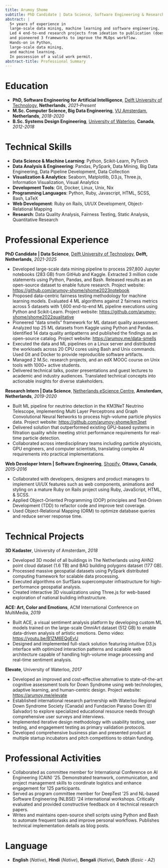 ```yaml
---
title: Arumoy Shome
subtitle: PhD Candidate | Data Science, Software Engineering & Research
abstract: |
  5+ years of experience in
  large-scale data mining, machine learning and software engineering.
  Led 4 end-to-end research projects from ideation to publication (does industry care?)
  and pioneered 3 frameworks to improve the MLOps workflow.
  Hands-on in Python,
  large-scale data mining,
  and machine learning.
  In possession of a valid work permit.
abstract-title: Professional Summary
---
```


# Education

+ **PhD, Software Engineering for Artificial Intelligence**, [Delft University
  of Technology](https://www.tudelft.nl/en/), **Netherlands**, *2021--Present*
+ **M.Sc. Computer Science, Big Data Engineering**, [VU
  Amsterdam](https://vu.nl/en), **Netherlands**, *2018-2020*
+ **B.Sc. Systems Design Engineering**, [University of
  Waterloo](https://uwaterloo.ca/), **Canada**, *2012-2018*

# Technical Skills
+ **Data Science & Machine Learning**: Python, Scikit-Learn, PyTorch
+ **Data Analysis & Engineering**: Pandas, PySpark, Data Mining, Big Data
  Engineering, Data Pipeline Development, Data Collection
+ **Visualization & Analytics**: Seaborn, Matplotlib, D3.js, Three.js,
  Information Visualization, Visual Analytics
+ **Development Tools**: Git, Docker, Linux, Unix, Nix
+ **Programming Languages**: Python, Ruby, Javascript, HTML, SCSS, Bash, LaTeX
+ **Web Development**: Ruby on Rails, UI/UX Development, Object-Relational
  Mapping
+ **Research**: Data Quality Analysis, Fairness Testing, Static Analysis,
  Quantitative Research

# Professional Experience

**PhD Candidate | Data Science**, [Delft University of
Technology](https://www.tudelft.nl/en/), **Delft, Netherlands**, *2021-2025*

+ Developed large-scale data mining pipeline to process 297,800 Jupyter
  notebooks (283 GB) from GitHub and Kaggle. Extracted 3 million code
  statements using Python, Pandas, and Bash. Released results as an open-source
  dataset to enable future research. Project website:
  <https://github.com/arumoy-shome/shome2023notebook>
+ Proposed data-centric fairness testing methodology for machine learning
  models. Evaluated 4 ML algorithms against 2 fairness metrics across
  5 datasets with 1,600 end-to-end ML pipeline executions using Python and
  Scikit-Learn. Project website:
  <https://github.com/arumoy-shome/shome2022qualitative>
+ Pioneered "data smells" framework for ML dataset quality assessment. Analyzed
  top 25 ML datasets from Kaggle using Python and Pandas. Identified 14 data
  quality antipatterns and published the findings as an open-source catalog.
  Project website: <https://arumoy.me/data-smells>
+ Executed the data and ML pipelines on a Linux server and distributed the
  workloads across 20 CPU cores using Bash and Unix commands. Used Git and
  Docker to provide reproducible software artifacts.
+ Managed 2 M.Sc. research projects, and an edX MOOC course on Unix
  tools with 1000+ active students.
+ Delivered technical talks, poster presentations and guest lectures to
  academic and industry audiences. Translated technical concepts into
  actionable insights for diverse stakeholders.

**Research Intern | Data Science**, [Netherlands eScience
Centre](https://www.esciencecenter.nl/), **Amsterdam, Netherlands**,
*2019-2020*

+ Built ML pipeline for neutrino detection in the KM3NeT Neutrino Telescope,
  implementing Multi Layer Perceptrons and Graph Convolutional Neural Networks
  to process high-volume particle physics data. Project website:
  <https://github.com/arumoy-shome/km3net>
+ Delivered solution that outperformed existing GPU-based systems in filtration
  quality while meeting strict performance requirements for real-time particle
  detection.
+ Collaborated across interdisciplinary teams including particle physicists,
  GPU engineers, and computer scientists, translating complex AI requirements
  into practical implementations.

**Web Developer Intern | Software Engineering**,
[Shopify](https://shopify.com), **Ottawa, Canada**,
*2015-2016*

+ Collaborated with developers, designers and product managers to implement
  UI/UX features such as web components, animations and styling on a mature
  Ruby on Rails project using Ruby, JavaScript, HTML, \& SCSS.
+ Applied Object-Oriented Programming (OOP) principles and Test-Driven
  Development (TDD) to refactor code and improve test coverage.
+ Used Object-Relational Mapping (ORM) to optimize database queries and reduce
  server response time.

# Technical Projects

**3D Kadaster**, University of Amsterdam, *2018*

+ Developed 3D model of all buildings in The Netherlands using AHN2 point cloud
  dataset (1.6 TB) and BAG building polygons dataset (177 GB).
+ Processed massive geospatial datasets using PySpark distributed computing
  framework for scalable data processing.
+ Executed algorithms on SurfSara supercomputer infrastructure for
  high-performance geospatial analysis.
+ Created interactive 3D visualizations using Three.js for web-based
  exploration of national building infrastructure.

**ACE: Art, Color and Emotions**, ACM International Conference on MultiMedia, *2019*

+ Built ACE, a visual sentiment analysis platform by developing custom ML
  models trained on the large-scale OmniArt dataset (512 GB) to enable
  data-driven analysis of artistic emotions. Demo video:
  <https://youtu.be/B1ZM6EQgEvU>
+ Designed and implemented full-stack solution featuring intuitive D3.js
  interface with optimized interaction patterns and scalable web architecture
  capable of handling high-volume image processing and real-time sentiment
  analysis.

**Elevate**, University of Waterloo, *2017*

+ Developed an improved and cost-effective alternative to state-of-the-art
  cognitive assessment tools for Down Syndrome using web technologies, adaptive
  learning, and human-centric design. Project website:
  <https://arumoy.me/elevate>
+ Established international research partnership with Waterloo Regional Down
  Syndrome Society (Canada) and Fundacion Paraiso Down (El Salvador) to explore
  specialized educational resource needs through comprehensive user surveys and
  interviews.
+ Implemented iterative design methodology with usability testing, user
  testing, and engagement testing as primary validation protocols.
+ Developed comprehensive business plan and presented product at multiple
  startup incubators and pitch competitions to obtain funding.

# Professional Activities

+ Collaborated as committee member for International
  Conference on AI Engineering (CAIN) '25.
  Demonstrated teamwork, communication, and project
  management skills to coordinate logistics and enhance
  engagement for 125 participants.
+ Served as program committee member for DeepTest '25 and NL-based Software
  Engineering (NLBSE) '24 international workshops. Critically evaluated and
  provided constructive feedback on 4 technical research papers.
+ Writes and maintains open-source shell scripts using Python and Bash to
  automate frequent tasks and improve personal workflows. Publishes technical
  implementation details as blog posts.

# Language

+ **English** (*Native*), **Hindi** (*Native*), **Bengali** (*Native*), **Dutch** (*Basic - A2*)
